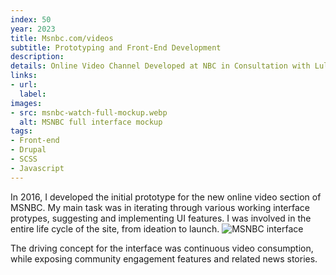 ```yaml
---
index: 50
year: 2023
title: Msnbc.com/videos
subtitle: Prototyping and Front-End Development
description: 
details: Online Video Channel Developed at NBC in Consultation with Lullabot.com
links:
- url: 
  label:
images:
- src: msnbc-watch-full-mockup.webp
  alt: MSNBC full interface mockup
tags: 
- Front-end
- Drupal
- SCSS
- Javascript
---
```

In 2016, I developed the initial prototype for the new online video section of MSNBC. My main task was in iterating through various working interface protypes, suggesting and implementing UI features. 
I was involved in the entire life cycle of the site, from ideation to launch.
![MSNBC interface](images/msnbc-interface.png )

The driving concept for the interface was continuous video consumption, while exposing community engagement features and related news stories.
